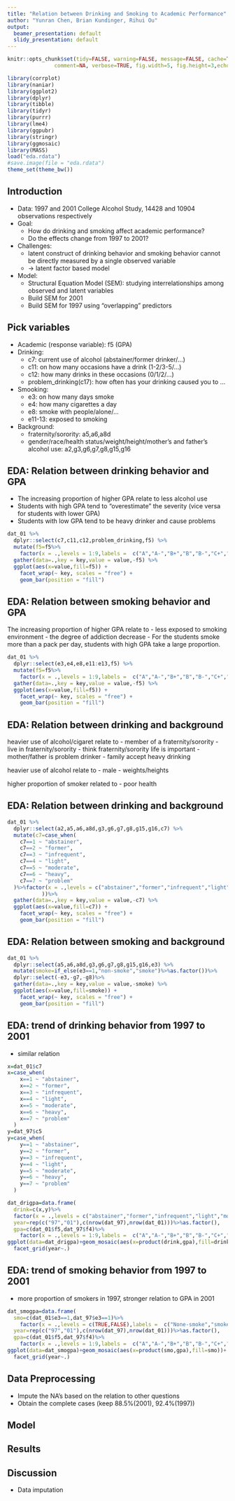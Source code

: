 ```yaml
---
title: "Relation between Drinking and Smoking to Academic Performance"
author: "Yunran Chen, Brian Kundinger, Rihui Ou"
output:
  beamer_presentation: default
  slidy_presentation: default
---
```


```r
knitr::opts_chunk$set(tidy=FALSE, warning=FALSE, message=FALSE, cache=TRUE, 
               comment=NA, verbose=TRUE, fig.width=5, fig.height=3,echo=FALSE)

library(corrplot)
library(naniar)
library(ggplot2)
library(dplyr)
library(tibble)
library(tidyr)
library(purrr)
library(lme4)
library(ggpubr)
library(stringr)
library(ggmosaic)
library(MASS)
load("eda.rdata")
#save.image(file = "eda.rdata")
theme_set(theme_bw())
```


## Introduction

- Data: 1997 and 2001 College Alcohol Study, 14428 and 10904 observations respectively
- Goal: 
  - How do drinking and smoking affect academic performance?
  - Do the effects change from 1997 to 2001?
- Challenges: 
  - latent construct of drinking behavior and smoking behavior cannot be directly measured by a single observed variable
  - -> latent factor based model
- Model: 
  - Structural Equation Model (SEM): studying interrelationships among observed and latent variables 
  - Build SEM for 2001 
  - Build SEM for 1997 using "overlapping" predictors

## Pick variables 

- Academic (response variable): f5 (GPA)
- Drinking:
    - c7: current use of alcohol (abstainer/former drinker/...)
    - c11: on how many occasions have a drink (1-2/3-5/...)
    - c12: how many drinks in these occasions (0/1/2/...)
    - problem_drinking(c17): how often has your drinking caused you to ...
- Smooking:
    - e3: on how many days smoke
    - e4: how many cigarettes a day
    - e8: smoke with people/alone/...
    - e11-13: exposed to smoking
- Background:
    - fraternity/sorority: a5,a6,a8d
    - gender/race/health status/weight/height/mother's and father's alcohol use: a2,g3,g6,g7,g8,g15,g16


## EDA: Relation between drinking behavior and GPA

- The increasing proportion of higher GPA relate to less alcohol use
- Students with high GPA tend to "overestimate" the severity (vice versa for students with lower GPA)
- Students with low GPA tend to be heavy drinker and cause problems

```r
dat_01 %>%
  dplyr::select(c7,c11,c12,problem_drinking,f5) %>% 
  mutate(f5=f5%>%
    factor(x = .,levels = 1:9,labels =  c("A","A-","B+","B","B-","C+","C","C-","D"))) %>%
  gather(data=.,key = key,value = value,-f5) %>% 
  ggplot(aes(x=value,fill=f5)) +
    facet_wrap(~ key, scales = "free") +
    geom_bar(position = "fill")
```


## EDA: Relation between smoking behavior and GPA

The increasing proportion of higher GPA relate to
- less exposed to smoking environment
- the degree of addiction decrease
- For the students smoke more than a pack per day, students with high GPA take a large proportion.

```r
dat_01 %>%
  dplyr::select(e3,e4,e8,e11:e13,f5) %>% 
  mutate(f5=f5%>%
    factor(x = .,levels = 1:9,labels =  c("A","A-","B+","B","B-","C+","C","C-","D"))) %>%
  gather(data=.,key = key,value = value,-f5) %>% 
  ggplot(aes(x=value,fill=f5)) +
    facet_wrap(~ key, scales = "free") +
    geom_bar(position = "fill")
```

## EDA: Relation between drinking and background 

heavier use of alcohol/cigaret relate to 
- member of a fraternity/sorority
- live in fraternity/sorority 
- think fraternity/sorority life is important
- mother/father is problem drinker
- family accept heavy drinking

heavier use of alcohol relate to 
- male
- weights/heights

higher proportion of smoker related to 
- poor health

## EDA: Relation between drinking and background 

```r
dat_01 %>%
  dplyr::select(a2,a5,a6,a8d,g3,g6,g7,g8,g15,g16,c7) %>% 
  mutate(c7=case_when(
    c7==1 ~ "abstainer",
    c7==2 ~ "former",
    c7==3 ~ "infrequent",
    c7==4 ~ "light",
    c7==5 ~ "moderate",
    c7==6 ~ "heavy",
    c7==7 ~ "problem"
  )%>%factor(x = .,levels = c("abstainer","former","infrequent","light","moderate","heavy","problem")
           ))%>%
  gather(data=.,key = key,value = value,-c7) %>% 
  ggplot(aes(x=value,fill=c7)) +
    facet_wrap(~ key, scales = "free") +
    geom_bar(position = "fill")
```

## EDA: Relation between smoking and background 

```r
dat_01 %>%
  dplyr::select(a5,a6,a8d,g3,g6,g7,g8,g15,g16,e3) %>% 
  mutate(smoke=if_else(e3==1,"non-smoke","smoke")%>%as.factor())%>%
  dplyr::select(-e3,-g7,-g8)%>%
  gather(data=.,key = key,value = value,-smoke) %>% 
  ggplot(aes(x=value,fill=smoke)) +
    facet_wrap(~ key, scales = "free") +
    geom_bar(position = "fill")
```

## EDA: trend of drinking behavior from 1997 to 2001

- similar relation 

```r
x=dat_01$c7
x=case_when(
    x==1 ~ "abstainer",
    x==2 ~ "former",
    x==3 ~ "infrequent",
    x==4 ~ "light",
    x==5 ~ "moderate",
    x==6 ~ "heavy",
    x==7 ~ "problem"
  )
y=dat_97$c5
y=case_when(
    y==1 ~ "abstainer",
    y==2 ~ "former",
    y==3 ~ "infrequent",
    y==4 ~ "light",
    y==5 ~ "moderate",
    y==6 ~ "heavy",
    y==7 ~ "problem"
  )

dat_drigpa=data.frame(
  drink=c(x,y)%>%
  factor(x = .,levels = c("abstainer","former","infrequent","light","moderate","heavy","problem")),
  year=rep(c("97","01"),c(nrow(dat_97),nrow(dat_01)))%>%as.factor(),
  gpa=c(dat_01$f5,dat_97$f4)%>%
    factor(x = .,levels = 1:9,labels =  c("A","A-","B+","B","B-","C+","C","C-","D")))%>%na.omit()
ggplot(data=dat_drigpa)+geom_mosaic(aes(x=product(drink,gpa),fill=drink))+
  facet_grid(year~.)
```

## EDA: trend of smoking behavior from 1997 to 2001

- more proportion of smokers in 1997, stronger relation to GPA in 2001

```r
dat_smogpa=data.frame(
  smo=c(dat_01$e3==1,dat_97$e3==1)%>%
    factor(x = .,levels = c(TRUE,FALSE),labels =  c("None-smoke","smoke")),
  year=rep(c("97","01"),c(nrow(dat_97),nrow(dat_01)))%>%as.factor(),
  gpa=c(dat_01$f5,dat_97$f4)%>%
    factor(x = .,levels = 1:9,labels =  c("A","A-","B+","B","B-","C+","C","C-","D")))%>%na.omit()
ggplot(data=dat_smogpa)+geom_mosaic(aes(x=product(smo,gpa),fill=smo))+
  facet_grid(year~.)
```

## Data Preprocessing

- Impute the NA's based on the relation to other questions
- Obtain the complete cases (keep 88.5%(2001), 92.4%(1997))

## Model



## Results

## Discussion

- Data imputation